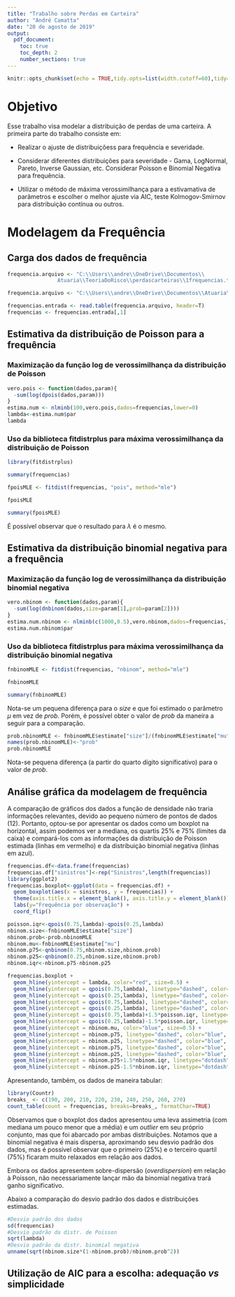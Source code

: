 ```yaml
---
title: "Trabalho sobre Perdas em Carteira"
author: "André Camatta"
date: "20 de agosto de 2019"
output: 
  pdf_document:
    toc: true
    toc_depth: 2
    number_sections: true
---
```



```r
knitr::opts_chunk$set(echo = TRUE,tidy.opts=list(width.cutoff=60),tidy=TRUE)
```

# Objetivo

Esse trabalho visa modelar a distribuição de perdas de uma carteira. A primeira parte do trabalho consiste em:

* Realizar o ajuste de distribuiçõess para frequência e severidade.

* Considerar diferentes distribuições para severidade - Gama, LogNormal, Pareto, Inverse Gaussian, etc.
Considerar Poisson e Binomial Negativa para frequência.

* Utilizar o método de máxima verossimilhança para a estivamativa de parâmetros e escolher o melhor ajuste via AIC, teste Kolmogov-Smirnov para distribuição contínua ou outros.

# Modelagem da Frequência 

## Carga dos dados de frequência ##
```r
frequencia.arquivo <- "C:\\Users\\andre\\OneDrive\\Documentos\\
                Atuaria\\TeoriaDoRisco\\perdascarteiras\\1frequencias.txt"
```

```r
frequencia.arquivo <- "C:\\Users\\andre\\OneDrive\\Documentos\\Atuaria\\TeoriaDoRisco\\perdascarteiras\\1frequencias.txt"
```

```r
frequencias.entrada <- read.table(frequencia.arquivo, header=T)
frequencias <- frequencias.entrada[,1]
```

## Estimativa da distribuição de Poisson para a frequência ##

### Maximização da função log de verossimilhança da distribuição de Poisson ###
```r
vero.pois <- function(dados,param){
  -sum(log(dpois(dados,param)))
}
estima.num <- nlminb(100,vero.pois,dados=frequencias,lower=0)
lambda<-estima.num$par
lambda
```

### Uso da biblioteca fitdistrplus para máxima verossimilhança da distribuição de Poisson ###
```r
library(fitdistrplus)

summary(frequencias)

fpoisMLE <- fitdist(frequencias, "pois", method="mle")

fpoisMLE

summary(fpoisMLE)
```

É possível observar que o resultado para $\lambda$ é o mesmo.

## Estimativa da distribuição binomial negativa para a frequência ##

### Maximização da função log de verossimilhança da distribuição binomial negativa ###
```r
vero.nbinom <- function(dados,param){
  -sum(log(dnbinom(dados,size=param[1],prob=param[2])))
}
estima.num.nbinom <- nlminb(c(1000,0.5),vero.nbinom,dados=frequencias,lower=c(0,0),upper=c(Inf,1))
estima.num.nbinom$par
```

### Uso da biblioteca fitdistrplus para máxima verossimilhança da distribuição binomial negativa ###
```r
fnbinomMLE <- fitdist(frequencias, "nbinom", method="mle")

fnbinomMLE

summary(fnbinomMLE)
```

Nota-se um pequena diferença para o *size* e que foi estimado o parâmetro $\mu$ em vez de *prob*. Porém, é possível obter o valor de *prob* da maneira a seguir para a comparação.

```r
prob.nbinomMLE <- fnbinomMLE$estimate["size"]/(fnbinomMLE$estimate["mu"]+fnbinomMLE$estimate["size"])
names(prob.nbinomMLE)<-"prob"
prob.nbinomMLE
```


Nota-se pequena diferença (a partir do quarto dígito significativo) para o valor de *prob*. 



## Análise gráfica da modelagem de frequência ##

A comparação de gráficos dos dados a função de densidade não traria informações relevantes, devido ao pequeno número de pontos de dados (12). Portanto, optou-se por apresentar os dados como um boxplot na horizontal, assim podemos ver a mediana, os quartis 25% e 75% (limites da caixa) e compará-los com as informações da distribuição de Poisson estimada (linhas em vermelho) e da distribuição binomial negativa (linhas em azul). 

```r
frequencias.df<-data.frame(frequencias)
frequencias.df["sinistros"]<-rep("Sinistros",length(frequencias))
library(ggplot2)
frequencias.boxplot<-ggplot(data = frequencias.df) +
  geom_boxplot(aes(x = sinistros, y = frequencias)) +
  theme(axis.title.x = element_blank(), axis.title.y = element_blank()) +
  labs(y="Frequência por observação") +
  coord_flip() 

poisson.iqr<-qpois(0.75,lambda)-qpois(0.25,lambda)
nbinom.size<-fnbinomMLE$estimate["size"]
nbinom.prob<-prob.nbinomMLE
nbinom.mu<-fnbinomMLE$estimate["mu"]
nbinom.p75<-qnbinom(0.75,nbinom.size,nbinom.prob)
nbinom.p25<-qnbinom(0.25,nbinom.size,nbinom.prob)
nbinom.iqr<-nbinom.p75-nbinom.p25

frequencias.boxplot + 
  geom_hline(yintercept = lambda, color="red", size=0.5) + 
  geom_hline(yintercept = qpois(0.75,lambda), linetype="dashed", color="red", size=0.5) +
  geom_hline(yintercept = qpois(0.25,lambda), linetype="dashed", color="red", size=0.5) +
  geom_hline(yintercept = qpois(0.75,lambda), linetype="dashed", color="red", size=0.5) +
  geom_hline(yintercept = qpois(0.25,lambda), linetype="dashed", color="red", size=0.5) +
  geom_hline(yintercept = qpois(0.75,lambda)+1.5*poisson.iqr, linetype="dotdash", color="red", size=0.5) +
  geom_hline(yintercept = qpois(0.25,lambda)-1.5*poisson.iqr, linetype="dotdash", color="red", size=0.5) +
  geom_hline(yintercept = nbinom.mu, color="blue", size=0.5) + 
  geom_hline(yintercept = nbinom.p75, linetype="dashed", color="blue", size=0.5) +
  geom_hline(yintercept = nbinom.p25, linetype="dashed", color="blue", size=0.5) +
  geom_hline(yintercept = nbinom.p75, linetype="dashed", color="blue", size=0.5) +
  geom_hline(yintercept = nbinom.p25, linetype="dashed", color="blue", size=0.5) +
  geom_hline(yintercept = nbinom.p75+1.5*nbinom.iqr, linetype="dotdash", color="blue", size=0.5) +
  geom_hline(yintercept = nbinom.p25-1.5*nbinom.iqr, linetype="dotdash", color="blue", size=0.5)
```

Apresentando, também, os dados de maneira tabular:

```r
library(Countr)
breaks_ <- c(190, 200, 210, 220, 230, 240, 250, 260, 270)
count_table(count = frequencias, breaks=breaks_, formatChar=TRUE)
```

Observamos que o boxplot dos dados apresentou uma leva assimetria (com mediana um pouco menor que a média) e um *outlier* em seu próprio conjunto, mas que foi abarcado por ambas distribuições. Notamos que a binomial negativa é mais dispersa, aproximando seu desvio padrão dos dados, mas é possível observar que o primeiro (25%) e o terceiro quartil (75%) ficaram muito relaxados em relação aos dados. 

Embora os dados apresentem sobre-dispersão (*overdispersion*) em relação à Poisson, não necessariamente lançar mão da binomial negativa trará ganho significativo.

Abaixo a comparação do desvio padrão dos dados e distribuições estimadas.
```r
#Desvio padrão dos dados
sd(frequencias) 
#Desvio padrão da distr. de Poisson
sqrt(lambda) 
#Desvio padrão da distr. binomial negativa
unname(sqrt(nbinom.size*(1-nbinom.prob)/nbinom.prob^2)) 

```

## Utilização de AIC para a escolha: adequação *vs* simplicidade  ##

